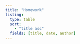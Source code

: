 ```yaml
---
title: "Homework"
listing:
  type: table
  sort:
    - "title asc"
  fields: [title, date, author]
---
```


